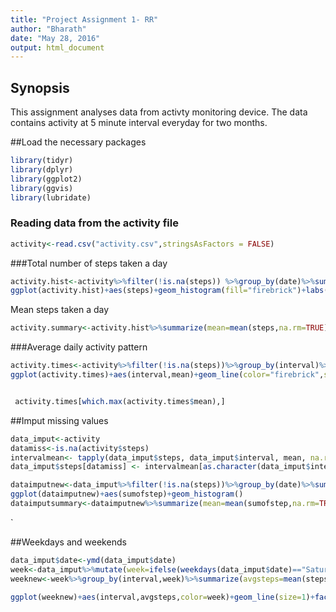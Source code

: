 ---
title: "Project Assignment 1- RR"
author: "Bharath"
date: "May 28, 2016"
output: html_document
---
## Synopsis

This assignment analyses data from activty monitoring device. The data contains activity at 5 minute interval everyday for two months.
     

##Load the necessary packages     
```{r global_options, include=TRUE} 
library(tidyr)
library(dplyr)
library(ggplot2)
library(ggvis)
library(lubridate)
```
### Reading data from the activity file
```{r read data,echo=TRUE}
activity<-read.csv("activity.csv",stringsAsFactors = FALSE)
```
###Total number of steps taken a day
```{r total number of steps,echo=TRUE}
activity.hist<-activity%>%filter(!is.na(steps)) %>%group_by(date)%>%summarize(steps=sum(steps,na.rm=TRUE))
ggplot(activity.hist)+aes(steps)+geom_histogram(fill="firebrick")+labs(x="Number of steps",y="frequency",title="Histogram of number of steps")
```
Mean steps taken a day
```{r mean steps,Echo=TRUE}
activity.summary<-activity.hist%>%summarize(mean=mean(steps,na.rm=TRUE),median=median(steps,na.rm=TRUE))
```
###Average daily activity pattern
```{r time series,echo=TRUE}

activity.times<-activity%>%filter(!is.na(steps))%>%group_by(interval)%>%summarise(mean=mean(steps))
ggplot(activity.times)+aes(interval,mean)+geom_line(color="firebrick",size=1)



```
```{r maz steps,echo=TRUE}
 activity.times[which.max(activity.times$mean),]
```

##Imput missing values
```{r imput,echo=TRUE}
data_imput<-activity
datamiss<-is.na(activity$steps)
intervalmean<- tapply(data_imput$steps, data_imput$interval, mean, na.rm=TRUE, simplify = TRUE)
data_imput$steps[datamiss] <- intervalmean[as.character(data_imput$interval[datamiss])]

dataimputnew<-data_imput%>%filter(!is.na(steps))%>%group_by(date)%>%summarise(sumofstep=sum(steps))
ggplot(dataimputnew)+aes(sumofstep)+geom_histogram()
dataimputsummary<-dataimputnew%>%summarize(mean=mean(sumofstep,na.rm=TRUE),median=median(sumofstep,na.rm=TRUE))
```

`

##Weekdays and weekends

```{r weekdays and weekends,echo=TRUE}

data_imput$date<-ymd(data_imput$date)
week<-data_imput%>%mutate(week=ifelse(weekdays(data_imput$date)=="Saturday"|weekdays(data_imput$date)=="Sunday","weekend","weekday"))
weeknew<-week%>%group_by(interval,week)%>%summarize(avgsteps=mean(steps,na.rm=TRUE))

ggplot(weeknew)+aes(interval,avgsteps,color=week)+geom_line(size=1)+facet_wrap(~week)
```

